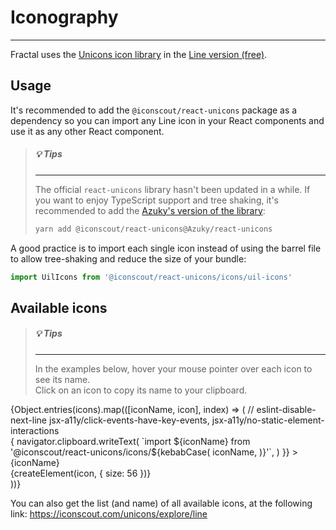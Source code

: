 
<Meta title="Atoms/Iconography" />

# Iconography

---

Fractal uses the [Unicons icon library](https://iconscout.com/unicons) in the
[Line version (free)](https://iconscout.com/unicons/explore/line).

## Usage

It's recommended to add the `@iconscout/react-unicons` package as a dependency
so you can import any Line icon in your React components and use it as any other
React component.

> ##### 💡 Tips
>
> ---
>
> The official `react-unicons` library hasn't been updated in a while.
> If you want to enjoy TypeScript support and tree shaking, it's recommended to
> add the
> [Azuky's version of the library](https://github.com/Azuky/react-unicons):
>
> ```bash
> yarn add @iconscout/react-unicons@Azuky/react-unicons
> ```

A good practice is to import each single icon instead of using the barrel file
to allow tree-shaking and reduce the size of your bundle:

```jsx
import UilIcons from '@iconscout/react-unicons/icons/uil-icons'
```

## Available icons

> ##### 💡 Tips
>
> ---
>
> In the examples below, hover your mouse pointer over each icon to see its
> name.  
> Click on an icon to copy its name to your clipboard.

<div className="icons">
  {Object.entries(icons).map(([iconName, icon], index) => (
    // eslint-disable-next-line jsx-a11y/click-events-have-key-events, jsx-a11y/no-static-element-interactions
    <div
      key={index}
      className="icon"
      title={iconName}
      onClick={() => {
        navigator.clipboard.writeText(
          `import ${iconName} from '@iconscout/react-unicons/icons/${kebabCase(
            iconName,
          )}'`,
        )
      }}
    >
      <div className="icon-name">{iconName}</div>
      {createElement(icon, { size: 56 })}
    </div>
  ))}
</div>

You can also get the list (and name) of all available icons, at the following
link: https://iconscout.com/unicons/explore/line
